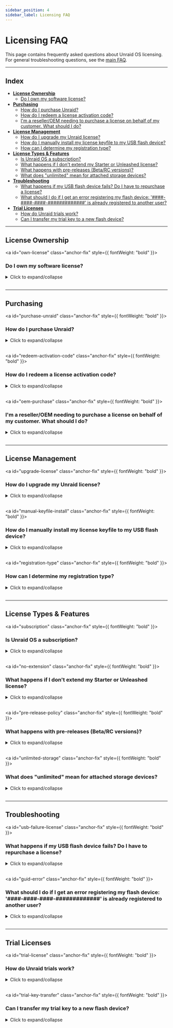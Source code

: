 ```yaml
---
sidebar_position: 4
sidebar_label: Licensing FAQ
---
```



# Licensing FAQ

This page contains frequently asked questions about Unraid OS licensing. For general troubleshooting questions, see the [main FAQ](faq.mdx).

---

## Index

- [**License Ownership**](#license-ownership)
  - [Do I own my software license?](#own-license)
- [**Purchasing**](#purchasing)
  - [How do I purchase Unraid?](#purchase-unraid)
  - [How do I redeem a license activation code?](#redeem-activation-code)
  - [I'm a reseller/OEM needing to purchase a license on behalf of my customer. What should I do?](#oem-purchase)
- [**License Management**](#license-management)
  - [How do I upgrade my Unraid license?](#upgrade-license)
  - [How do I manually install my license keyfile to my USB flash device?](#manual-keyfile-install)
  - [How can I determine my registration type?](#registration-type)
- [**License Types & Features**](#license-types--features)
  - [Is Unraid OS a subscription?](#subscription)
  - [What happens if I don't extend my Starter or Unleashed license?](#no-extension)
  - [What happens with pre-releases (Beta/RC versions)?](#pre-release-policy)
  - [What does "unlimited" mean for attached storage devices?](#unlimited-storage)
- [**Troubleshooting**](#troubleshooting)
  - [What happens if my USB flash device fails? Do I have to repurchase a license?](#usb-failure-license)
  - [What should I do if I get an error registering my flash device: '####-####-####-#############' is already registered to another user?](#guid-error)
- [**Trial Licenses**](#trial-licenses)
  - [How do Unraid trials work?](#trial-license)
  - [Can I transfer my trial key to a new flash device?](#trial-key-transfer)

---

## License Ownership

<a id="own-license" class="anchor-fix" style={{ fontWeight: "bold" }}><h3>Do I own my software license?</h3></a>

<details>
  <summary>Click to expand/collapse</summary>

  When you [purchase an Unraid OS license](https://unraid.net/pricing), you own a perpetual copy of the software. Your license is valid forever and does not expire, even if you choose not to pay for future updates.

</details>

<br />

---

## Purchasing

<a id="purchase-unraid" class="anchor-fix" style={{ fontWeight: "bold" }}><h3>How do I purchase Unraid?</h3></a>

<details>
  <summary>Click to expand/collapse</summary>

  You have two options for purchasing Unraid:

  1. **From the %%WebGUI|web-gui%%:** If you have started a trial, you can purchase a license or upgrade directly from the top-right menu in the %%WebGUI|web-gui%%.
  2. **With an activation code:** Purchase an Unraid license activation code from the [Unraid website](https://unraid.net/pricing). Activation codes do not expire and can be redeemed at any time.

  All licenses are per server. Use the free 30-day trial to ensure Unraid meets your needs before purchasing, as all sales are final.

</details>

<br />

<a id="redeem-activation-code" class="anchor-fix" style={{ fontWeight: "bold" }}><h3>How do I redeem a license activation code?</h3></a>

<details>
  <summary>Click to expand/collapse</summary>

  1. Purchase an activation code from the [Unraid website](https://unraid.net/pricing). Your code will be on your purchase receipt.
  2. Set up your Unraid server using the [Getting started guide](../getting-started/set-up-unraid/create-your-bootable-media.mdx).
  3. Log in to your Unraid server's %%WebGUI|web-gui%% (`http://tower` or `http://tower.local` by default).
  4. Sign in to your Unraid.net account.
  5. Select **Redeem activation code** and enter your code.
  6. Your registration key will be emailed to you along with installation instructions.

  :::important

  Activation codes are one-time use for generating your Unraid license key file.

  :::

  :::note[Instructional Video]

  Watch the [Activation Code Instructional Video](https://www.loom.com/share/3ceb40440240474aaa80a0b7e3e69cb2) for step-by-step guidance.

  :::

</details>

<br />

<a id="oem-purchase" class="anchor-fix" style={{ fontWeight: "bold" }}><h3>I'm a reseller/OEM needing to purchase a license on behalf of my customer. What should I do?</h3></a>

<details>
  <summary>Click to expand/collapse</summary>

  You can purchase a license through the %%WebGUI|web-gui%% or by obtaining an activation code from the [Unraid website](https://unraid.net/pricing).

  At checkout, select the "OEM" option and enter your purchase details, including your customer's name and email address. The license key will be issued in your customer's name and sent directly to them. You'll also find an invoice download link after checkout.

  For bulk OEM/reseller pricing (10 licenses or more), [contact Unraid](https://unraid.net/contact) for special pricing.

</details>

<br />

---

## License Management

<a id="upgrade-license" class="anchor-fix" style={{ fontWeight: "bold" }}><h3>How do I upgrade my Unraid license?</h3></a>

<details>
  <summary>Click to expand/collapse</summary>

  You can upgrade your license at any time from within the %%WebGUI|web-gui%% (***Tools → Registration***) or [via the account portal](https://account.unraid.net/keys) (by clicking **••• More** and selecting **Upgrade Key**).

  | Upgrade Path         | One-Time Upgrade Fee | New Device Limit¹ |
  | -------------------- | -------------------- | ----------------- |
  | Starter → Unleashed  | $69 USD              | Unlimited²        |
  | Starter → Lifetime   | $209 USD             | Unlimited²        |
  | Unleashed → Lifetime | $149 USD             | Unlimited²        |
  | Basic → Unleashed    | $49 USD              | Unlimited²        |
  | Plus → Unleashed     | $19 USD              | Unlimited²        |
  | Basic → Plus         | $89 USD              | Up to 12 devices¹ |
  | Basic → Pro          | $139 USD             | Up to 30 devices¹ |
  | Plus → Pro           | $109 USD             | Up to 30 devices¹ |

  **Annual extension fee** (Starter & Unleashed only): $36 USD

  <sup>1</sup> Attached storage devices refers to the total number of drives you may attach before starting the %%array|array%% (does not include the USB flash boot device).\
  <sup>2</sup> "Unlimited" means you are not limited by the license, but by hardware and OS constraints. Additional storage devices can be used for %%VMs|vm%%, unassigned devices, or other Unraid features.\*
</details>

<br />

<a id="manual-keyfile-install" class="anchor-fix" style={{ fontWeight: "bold" }}><h3>How do I manually install my license keyfile to my USB flash device?</h3></a>

<details>
  <summary>Click to expand/collapse</summary>

  <Tabs>
    <TabItem value="offline" label="Manual (Offline) method">

      1. Ensure you have a recent backup of your USB drive. Use [Unraid Connect](../../unraid-connect/overview-and-setup.mdx) (recommended) or the local backup option at ***Main → Flash → Flash Backup***.
      2. Shut down your Unraid server and remove the USB flash device.
      3. Insert the USB flash into another computer.
      4. Open the USB drive and copy your `.key` file into the `/config` folder.
         *Make sure this is the only `.key` file present—delete any others.*
      5. Safely eject the USB flash device, reinstall it in your server, and reboot.

    </TabItem>

    <TabItem value="network" label="Network (Online) method">

      1. If your server is running and the flash share is visible on your network, navigate to the flash share under **Network**.
      2. Drag and drop the registration key file into the `config` directory.
      3. In the %%WebGUI|web-gui%%, **Stop** the %%array|array%%, then **Start** the %%array|array%% again to apply the new key.

    </TabItem>
  </Tabs>
</details>

<br />

<a id="registration-type" class="anchor-fix" style={{ fontWeight: "bold" }}><h3>How can I determine my registration type?</h3></a>

<details>
  <summary>Click to expand/collapse</summary>

  Navigate to ***Tools → Registration*** in the %%WebGUI|web-gui%%. Here, you can find your current license type and registration details.

</details>

<br />

---

## License Types & Features

<a id="subscription" class="anchor-fix" style={{ fontWeight: "bold" }}><h3>Is Unraid OS a subscription?</h3></a>

<details>
  <summary>Click to expand/collapse</summary>

  No. Unraid OS is a **perpetual license**:

  - **Starter** and **Unleashed** include one year of updates, after which you may pay a $36 USD annual extension fee (optional).
  - **Lifetime** includes updates for the life of the product.
  - If you choose not to pay the extension fee, you retain your existing version indefinitely; you simply won't receive new major updates.

  You continue to own your license even if you stop paying for updates.

</details>

<br />

<a id="no-extension" class="anchor-fix" style={{ fontWeight: "bold" }}><h3>What happens if I don't extend my Starter or Unleashed license?</h3></a>

<details>
  <summary>Click to expand/collapse</summary>

  - You keep your license and can use your current version of Unraid OS indefinitely.
  - You won't receive new feature updates or major version upgrades.
  - You remain eligible for patch releases and security updates within the same minor version (e.g., 7.1.x if your license lapsed at 7.1.0).
  - Once a new minor version is released (e.g., 7.2.0), only security patches are provided for the previous minor version.
  - When a version reaches end-of-life (EOL), no further updates are provided.
  - You can pay the extension fee at any time to regain access to the latest updates.

</details>

<br />

<a id="pre-release-policy" class="anchor-fix" style={{ fontWeight: "bold" }}><h3>What happens with pre-releases (Beta/RC versions)?</h3></a>

<details>
  <summary>Click to expand/collapse</summary>

  - Pre-release (Beta and Release Candidate) versions are for testing and may contain bugs.
  - Only install pre-releases on non-production systems.
  - Support for pre-releases ends when the stable version is released.
  - Your license must be eligible for OS updates on the stable release date to receive the stable version.
  - If your license expires before the stable release, you must extend your license to upgrade or roll back to a supported stable version.
  - Your license remains valid after expiration; you only need an active license for new updates.

</details>

<br />

<a id="unlimited-storage" class="anchor-fix" style={{ fontWeight: "bold" }}><h3>What does "unlimited" mean for attached storage devices?</h3></a>

<details>
  <summary>Click to expand/collapse</summary>

  "Unlimited" refers to the maximum number of storage devices you can attach to your Unraid server, based on your license tier.

  Here are the current limits:

  | License Tier | %%Parity\|parity%%-Protected %%Array\|array%% | Named Pools | Devices per Pool | Total Storage Devices |
  | ------------ | --------------------------------------------- | ----------- | ---------------- | --------------------- |
  | Starter      | Up to 6                                       | 1           | Up to 6          | 6                     |
  | Unleashed    | Up to 30 (28 data + 2 %%parity\|parity%%)     | Up to 35    | Up to 60         | Unlimited\*           |
  | Lifetime     | Up to 30 (28 data + 2 %%parity\|parity%%)     | Up to 35    | Up to 60         | Unlimited\*           |

  \* *"Unlimited" means you are not limited by the license, but by hardware and OS constraints. Additional storage devices can be used for virtual machines, unassigned devices, or other Unraid features.*

</details>

<br />

---

## Troubleshooting

<a id="usb-failure-license" class="anchor-fix" style={{ fontWeight: "bold" }}><h3>What happens if my USB flash device fails? Do I have to repurchase a license?</h3></a>

<details>
  <summary>Click to expand/collapse</summary>

  No, you do not need to repurchase your license if your USB flash device fails.

  To transfer your license:

  1. Prepare a new, high-quality [USB flash device](../getting-started/set-up-unraid/create-your-bootable-media.mdx).
  2. Install Unraid OS on the new device using the USB Flash Creator or a manual method.
  3. Boot your server with the new flash device.
  4. Go to ***Tools → Registration*** in the %%WebGUI|web-gui%%.
  5. Click **Replace Key** and follow the prompts to transfer your license to the new device.

  The first transfer can be done at any time, while subsequent transfers are allowed once every 12 months using the automated system. If you need to transfer your license again before the 12-month period, contact Unraid support with your old and new USB %%GUID|guid%%s for manual assistance.

  :::tip

  Routinely back up your USB device using [Unraid Connect](../../unraid-connect/overview-and-setup.mdx) to simplify recovery and avoid data loss.

  :::

</details>

<br />

<a id="guid-error" class="anchor-fix" style={{ fontWeight: "bold" }}><h3>What should I do if I get an error registering my flash device: '####-####-####-#############' is already registered to another user?</h3></a>

<details>
  <summary>Click to expand/collapse</summary>

  This error indicates that your USB flash device does not have a unique hardware ID (%%GUID|guid%%), which prevents it from being registered with the Unraid OS. To resolve this issue, use a different USB flash drive. Brands known for having unique %%GUID|guid%%s include Lexar, Samsung, Kingston, and PNY.

</details>

<br />

---

## Trial Licenses

<a id="trial-license" class="anchor-fix" style={{ fontWeight: "bold" }}><h3>How do Unraid trials work?</h3></a>

<details>
  <summary>Click to expand/collapse</summary>

  - Trial licenses last 30 days and provide full Unraid Pro functionality without a storage device limit.
  - You'll need a quality USB flash drive and the Unraid USB Creator tool.
  - Consult the [Getting Started guide](../getting-started/set-up-unraid/create-your-bootable-media.mdx) for server setup instructions.
  - Trial licenses require an internet connection at boot for initial validation.
  - You can extend your trial up to two times (details below).

</details>

<br />

<a id="trial-key-transfer" class="anchor-fix" style={{ fontWeight: "bold" }}><h3>Can I transfer my trial key to a new flash device?</h3></a>

<details>
  <summary>Click to expand/collapse</summary>

  No, trial registrations are only valid on the original USB flash device. If you want to purchase a license, you can transfer your configuration to a new flash device and then purchase a registration key; however, the trial cannot be continued on a new device.

</details>

<br />
